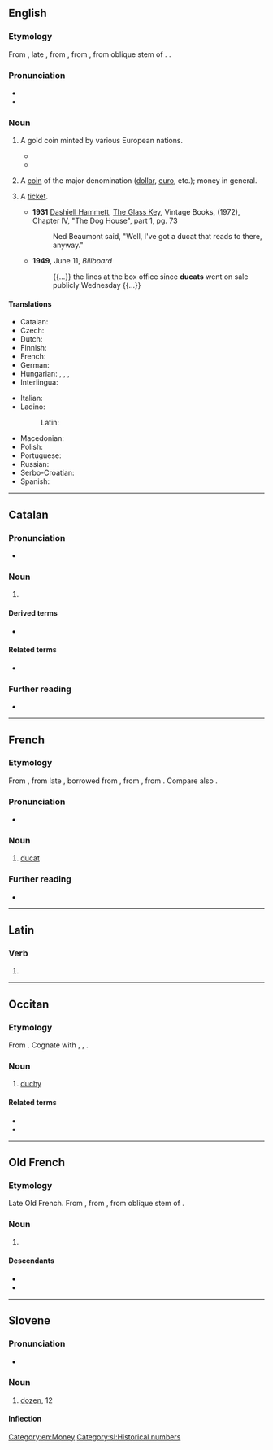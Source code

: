{{also|Ducat|ducât|dūcat}}
==English==

===Etymology===
{{root|en|ine-pro|*dewk-}}
From {{etyl|frm|en}}, late {{etyl|fro|en}} {{m|fro|ducat}}, from {{etyl|roa-oit|en}} {{m|it|ducato}}, from {{etyl|ML.|en}} {{m|la|ducatus}}, from oblique stem of {{m|la|dux||duke; leader}}. {{doublet|en|duchy}}.

===Pronunciation===
* {{IPA|en|/ˈdʌkət/}}
* {{audio|en|LL-Q1860 (eng)-Vealhurl-ducat.wav|Audio (UK)}}

===Noun===
{{wikipedia}}
{{en-noun}}

# {{lb|en|historical}} A gold coin minted by various European nations.
#* {{RQ:Shakespeare The Merchant of Venice|2|8|passage=Shylock: "My daughter! O my '''ducats'''! Fled with a Christian! O my Christian '''ducats'''! Justice! the law! my '''ducats''', and my daughter!..."}}
#* {{quote-book|1=en|year=1886|translator=H.L. Br&aelig;kstad|author=Peter Christen Asbj&oslash;rnsen|authorlink=Peter Christen Asbj&oslash;rnsen|title=Folk and Fairy Tales|page=166|passage=But when the innkeeper saw what kind of goat the lad had, he thought this was a goat worth having, so when the lad had fallen asleep, he took another goat which couldn't make any golden '''ducats''', and put that in its place.}}
# {{lb|en|informal}} A [[coin]] of the major denomination ([[dollar]], [[euro]], etc.); money in general.
# {{lb|en|US|theater|transport|slang}} A [[ticket]].
#*'''1931''' [https://en.wikipedia.org/wiki/Dashiell_Hammett Dashiell Hammett], [https://en.wikipedia.org/wiki/The_Glass_Key The Glass Key], Vintage Books, (1972), Chapter IV, "The Dog House", part 1, pg. 73
#*: Ned Beaumont said, "Well, I've got a ducat that reads to there, anyway."
#* '''1949''', June 11, ''Billboard''
#*: {{...}} the lines at the box office since '''ducats''' went on sale publicly Wednesday {{...}}

====Translations====
{{trans-top|historical gold coin}}
* Catalan: {{t+|ca|ducat|m}}
* Czech: {{t+|cs|dukát|m}}
* Dutch: {{t+|nl|dukaat|m}}
* Finnish: {{t|fi|dukaatti}}
* French: {{t+|fr|ducat|m}}
* German: {{t|de|Dukat|m}}
* Hungarian: {{t+|hu|dukát}}, {{t+|hu|aranypénz}}, {{t+|hu|aranyérme}}, {{t+|hu|arany}}
* Interlingua: {{t+|ia|ducato}}
{{trans-mid}}
* Italian: {{t+|it|ducato|m}}
* Ladino:
*: Latin: {{t|lad|dukado|m}}
* Macedonian: {{t|mk|дукат|m}}
* Polish: {{t+|pl|dukat|m}}
* Portuguese: {{t+|pt|ducado|m}}
* Russian: {{t+|ru|дука́т|m}}
* Serbo-Croatian: {{t+|sh|dukat|m}}
* Spanish: {{t+|es|ducado|m}}
{{trans-bottom}}

[[Category:en:Money]]

----

==Catalan==

===Pronunciation===
* {{ca-IPA}}

===Noun===
{{ca-noun|m}}

# {{l|en|duchy}}

====Derived terms====
* {{l|ca|gran ducat}}

====Related terms====
* {{l|ca|duc}}

===Further reading===
* {{R:IEC2}}

----

==French==

===Etymology===
From {{inh|fr|frm|-}}, from late {{inh|fr|fro|-}}, borrowed from {{der|fr|it|ducato}}, from {{der|fr|ML.|ducātus}}, from {{m|la|dux||duke; leader}}. Compare also {{m|fr|duché}}.

===Pronunciation===
* {{fr-IPA}}

===Noun===
{{fr-noun|m}}

# {{lb|fr|numismatics}} [[#English|ducat]]

===Further reading===
* {{R:TLFi}}

----

==Latin==

===Verb===
{{la-verb-form|dūcat}}

# {{inflection of|la|dūcō||3|s|pres|actv|subj}}

----

==Occitan==

===Etymology===
From {{inh|oc|la|ducatus}}. Cognate with {{cog|fr|duché}}, {{cog|ca|ducat}}, {{cog|it|ducato}}.

===Noun===
{{oc-noun|m}}

# [[duchy]]

====Related terms====
* {{l|oc|duc}}
* {{l|oc|ducau}}

----

==Old French==

===Etymology===
Late Old French. From {{etyl|roa-oit|fro}} {{m|it|ducato}}, from {{etyl|ML.|fro}} {{m|la|ducatus}}, from oblique stem of {{m|la|dux||duke; leader}}.

===Noun===
{{fro-noun|m}}

# {{l|en|ducat}} {{gloss|historical coin}}

====Descendants====
* {{desc|en|ducat|bor=1}}
* {{desc|fr|ducat}}

----

==Slovene==

===Pronunciation===
* {{sl-IPA|dūcat}}

===Noun===
{{sl-noun|dūcat|m-in}}

# [[dozen]], 12

====Inflection====
{{sl-decl-noun-m|dūcat}}

[[Category:sl:Historical numbers]]